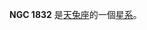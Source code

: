 {{expand|time=2017-08-10T02:46:04+00:00}}
{{lead section|time=2017-08-10T02:46:04+00:00}}
{{NGCInfoBox|NGCID=NGC 1832|發現者=弗里德里希·威廉·赫歇爾|發現日期=1785年2月4日|其他編號=MCG -3-14-10 IRAS05098-1544|曆元=J2000.0|赤經=5時12分3秒
|赤緯=-15°41'20"|星座=天兔座|星體=星系|星等=11.3|表面亮度=12.8|藍等=12.1}}

'''NGC 1832''' 是[[天兔座|天兔座]]的一個[[星系|星系]]。

{{NGCReference|1832}}

{{Catalogs|NGC=1832}}
